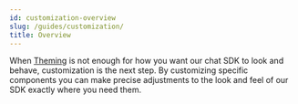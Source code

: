 ```yaml
---
id: customization-overview
slug: /guides/customization/
title: Overview
---
```


When [Theming](../theming/overview.mdx) is not enough for how you want our chat SDK to look and behave, customization is the next step. By customizing specific components you can make precise adjustments to the look and feel of our SDK exactly where you need them.
